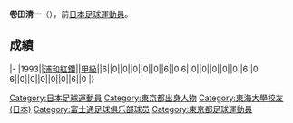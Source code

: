 {{Infobox football biography
|name=卷田清一
|image=
|fullname=卷田清一
|birth_date={{Birth date and age|1968|7|11}}
|cityofbirth=[[東京都|東京都]]
|countryofbirth=[[日本|日本]]
|height=
|position=[[中场|中场]]
|currentclub=
|years=1993
|clubs=[[浦和紅鑽|浦和紅鑽]]
|caps(goals)=
|nationalyears=
|nationalteam=
|nationalcaps(goals)=
}}
'''卷田清一'''（{{Bd|1968年|7月11日||}}），前[[日本|日本]][[足球|足球]][[運動員|運動員]]。

==成績==
{{Football player club statistics 1|YYN}}
{{Football player club statistics 2|JPN|YYN}}
|-
|1993||[[浦和紅鑽|浦和紅鑽]]||[[日本職業足球甲級聯賽|甲級]]||6||0||0||0||0||0||6||0
{{Football player club statistics 3|1|JPN}}6||0||0||0||0||0||6||0
{{Football player club statistics 5}}6||0||0||0||0||0||6||0
|}

{{Japan-sport-bio-stub}}
{{Soccer-player-stub}}

[[Category:日本足球運動員|Category:日本足球運動員]]
[[Category:東京都出身人物|Category:東京都出身人物]]
[[Category:東海大學校友_(日本)|Category:東海大學校友 (日本)]]
[[Category:富士通足球俱乐部球员|Category:富士通足球俱乐部球员]]
[[Category:東京都足球運動員|Category:東京都足球運動員]]